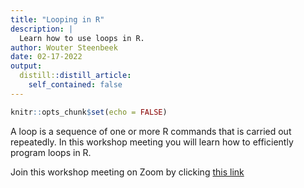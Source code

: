 ```yaml
---
title: "Looping in R"
description: |
  Learn how to use loops in R.
author: Wouter Steenbeek
date: 02-17-2022
output:
  distill::distill_article:
    self_contained: false
---
```


```r
knitr::opts_chunk$set(echo = FALSE)
```

A loop is a sequence of one or more R commands that is carried out repeatedly. In this workshop meeting you will learn how to efficiently program loops in R.

Join this workshop meeting on Zoom by clicking [this link](https://us02web.zoom.us/j/89872375187?pwd=V2V3dTJrSzlwN3VwaEp5RkxsTE4xUT09)






